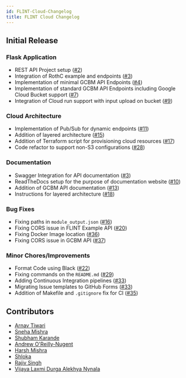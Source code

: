 ```yaml
---
id: FLINT-Cloud-Changelog
title: FLINT Cloud Changelog
---
```


## Initial Release

### Flask Application

- REST API Project setup ([#2](https://github.com/moja-global/FLINT.Cloud/pull/2))
- Integration of RothC example and endpoints ([#3](https://github.com/moja-global/FLINT.Cloud/pull/3))
- Implementation of minimal GCBM API Endpoints ([#4](https://github.com/moja-global/FLINT.Cloud/pull/4))
- Implementation of standard GCBM API Endpoints including Google Cloud Bucket support ([#7](https://github.com/moja-global/FLINT.Cloud/pull/7))
- Integration of Cloud run support with input upload on bucket ([#9](https://github.com/moja-global/FLINT.Cloud/pull/9))

### Cloud Architecture

- Implementation of Pub/Sub for dynamic endpoints ([#11](https://github.com/moja-global/FLINT.Cloud/pull/11))
- Addition of layered architecture ([#15](https://github.com/moja-global/FLINT.Cloud/pull/15))
- Addition of Terraform script for provisioning cloud resources ([#17](https://github.com/moja-global/FLINT.Cloud/pull/17))
- Code refactor to support non-S3 configurations ([#28](https://github.com/moja-global/FLINT.Cloud/pull/28))

### Documentation

- Swagger Integration for API documentation ([#3](https://github.com/moja-global/FLINT.Cloud/pull/3))
- ReadTheDocs setup for the purpose of documentation website ([#10](https://github.com/moja-global/FLINT.Cloud/pull/10))
- Addition of GCBM API documentation ([#13](https://github.com/moja-global/FLINT.Cloud/pull/13))
- Instructions for layered architecture ([#18](https://github.com/moja-global/FLINT.Cloud/pull/18))

### Bug Fixes

- Fixing paths in `module_output.json` ([#16](https://github.com/moja-global/FLINT.Cloud/pull/16))
- Fixing CORS issue in FLINT Example API ([#20](https://github.com/moja-global/FLINT.Cloud/pull/20))
- Fixing Docker Image location ([#36](https://github.com/moja-global/FLINT.Cloud/pull/36))
- Fixing CORS issue in GCBM API ([#37](https://github.com/moja-global/FLINT.Cloud/pull/37))

### Minor Chores/Improvements

- Format Code using Black ([#22](https://github.com/moja-global/FLINT.Cloud/pull/22))
- Fixing commands on the `README.md` ([#29](https://github.com/moja-global/FLINT.Cloud/pull/29))
- Adding Continuous Integration pipelines ([#33](https://github.com/moja-global/FLINT.Cloud/pull/33))
- Migrating Issue templates to GitHub Forms ([#33](https://github.com/moja-global/FLINT.Cloud/pull/33))
- Addition of Makefile and `.gitignore` fix for CI  ([#35](https://github.com/moja-global/FLINT.Cloud/pull/35))

## Contributors

- [Arnav Tiwari](https://github.com/arnav-t)
- [Sneha Mishra](https://github.com/Tlazypanda)
- [Shubham Karande](https://github.com/shubhamkarande13)
- [Andrew O'Reilly-Nugent](https://github.com/aornugent)
- [Harsh Mishra](https://github.com/HarshCasper)
- [Shloka](https://github.com/chicken-biryani)
- [Rajiv Singh](https://github.com/iamrajiv)
- [Vijaya Laxmi Durga Alekhya Nynala](https://github.com/nynaalekhya)